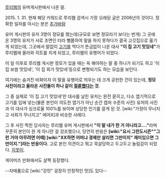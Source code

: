 [[루리웹]]의 유머게시판에서 나온 말.

2015. 1. 31. 현재 해당 키워드로 루리웹 검색시 가장 오래된 글은 2006년의 것이다. 정확한 일자를 아시는 분은 [[추가바람]]

유머 게시판의 유저 3명이 정모를 했는데(규모로 보면 정모라기 보다는 번개) 그 곳에 온 3명의 유저가 서로 초면인 터라 뻘쭘하여 말을 하지 못하다가 결국 고깃집으로 옮기게 되었는데, 그곳에서 말없이 [[고기]]를 먹다가 뜬금없이 나온 대사 '''"이 집 고기 맛있네"'''가 루리웹에 올라와 히트를 치게 되었고, 루리웹의 유행어가 되었다.

이 일 이후로 루리웹 게시판 정모가 있을 때는 꼭 해야하는 말 중 하나가 되기도 하고 '이 집 보쌈 맛있네', '이 집 회가 맛있네'등으로 변형되기도 하는 모습을 보인다.

여기에는 숨겨진 비화이자 이 말을 유행어로 띄우는 데 크게 공헌한 건이 있는데, '''정모 사진이라고 올라온 사진들이 하나 같이 [[절륜]]했다는 것'''. 

그 중 실제로 '이 집 고기 맛있네'란 대사를 날린 유저는 완전 묻히고, 다소 엽기적으로 고기를 입에 넣는(물론 본인이 의도한 엽기가 아닌 순간 캡처 수준의 사진) 유저의 사진과 이 대사가 싱크로율 100%를 보이며 상당한 인기를 끌게 된 것. [wiki:"가정이 무너지고 사회가 무너지고" 에어X]과 비슷한 사례다.

그 후 사진 찍힌 당사자는 루리웹 유머 게시판에서 '''"이 말 내가 한 거 아니라고…."'''라며 꾸준히 본인이 한 게 아니란 걸 강조했으나, 당연히 반응은 '''[wiki:"요시 그란도시즌""그런 거야 아무려면 어때] [wiki:"XX하면 어떠냐 경제만 살리면 그만이지" 재미있으면 그만이지."]라는 반응이다.''' 고로 본인 의견이고 뭐고 묵살당하고 두고두고 놀림감이 되었다. [[지못미]].


게이머즈 만화에서도 살짝 등장했다.

--자매품으로 [wiki:"강민" 굉장히 안정적인 맛]도 있다--
